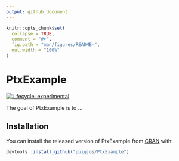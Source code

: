 ```yaml
---
output: github_document
---
```


<!-- README.md is generated from README.Rmd. Please edit that file -->

```r
knitr::opts_chunk$set(
  collapse = TRUE,
  comment = "#>",
  fig.path = "man/figures/README-",
  out.width = "100%"
)
```

# PtxExample

<!-- badges: start -->
[![Lifecycle: experimental](https://img.shields.io/badge/lifecycle-experimental-orange.svg)](https://www.tidyverse.org/lifecycle/#experimental)
<!-- badges: end -->

The goal of PtxExample is to ...

## Installation

You can install the released version of PtxExample from [CRAN](https://CRAN.R-project.org) with:

``` r
devtools::install_github("puigjos/PtxExample")
```
